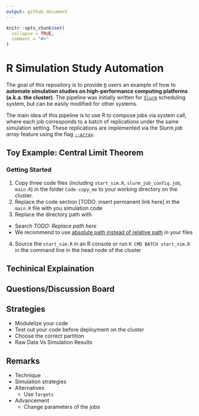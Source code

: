 ```yaml
---
output: github_document
---
```


<!-- README.md is generated from README.Rmd. Please edit that file -->

```r
knitr::opts_chunk$set(
  collapse = TRUE,
  comment = "#>"
)
```

# R Simulation Study Automation

<!-- badges: start -->

<!-- badges: end -->

The goal of this repository is to provide [`R`](https://www.r-project.org/) users an example of how to __automate simulation studies on high-performance computing platforms (a.k.a. the cluster)__. The pipeline was initially written for [`Slurm`](https://slurm.schedmd.com/documentation.html) scheduling system, but can be easily modified for other systems.

The main idea of this pipeline is to use R to compose jobs via system call, where each job corresponds to a batch of replications under the same simulation setting. These replications are implemented via the Slurm _job array_ feature using the flag [`--array`](https://slurm.schedmd.com/job_array.html).

## Toy Example: Central Limit Theorem



### Getting Started
1. Copy three code files (including `start_sim.R`, `slurm_job_config.job`, `main.R`) in the folder `Code-copy_me` to your working directory on the cluster.
2. Replace the code section [TODO: insert permanent link here] in the `main.R` file with you simulation code
3. Replace the directory path with 
  * Search _TODO: Replace path here_
  * We recommend to use [absolute path instead of relative path](https://www.linux.com/training-tutorials/absolute-path-vs-relative-path-linuxunix/) in your files
4. Source the `start_sim.R` in an R console or run `R CMD BATCH start_sim.R` in the command line in the head node of the cluster

## Techinical Explaination

## Questions/Discussion Board

## Strategies
- Modulelize your code
- Test out your code before deployment on the cluster
- Choose the correct partition
- Raw Data Vs Simulation Results

## Remarks
- Technique
- Simulation strategies
- Alternatives
  - Use `Targets`
- Advancement
  - Change parameters of the jobs
